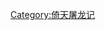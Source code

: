 {{Navbox
| name       = 武当七侠
| title      = [[倚天屠龍記]][[武当派]][[武当七侠]]
| listclass  = hlist
| list1      = 
* <big>'''[[宋远桥]]'''</big>
* <big>'''[[俞莲舟]]'''</big>
* <big>'''[[俞岱巖]]'''</big>
* <big>'''[[张松溪]]'''</big>
* 银钩铁划 <big>'''[[张翠山]]'''</big>
* <big>'''[[殷梨亭]]'''</big>
* <big>'''[[莫声谷]]'''</big>
| below      = 
}}<noinclude>
[[Category:倚天屠龙记]]
</noinclude>